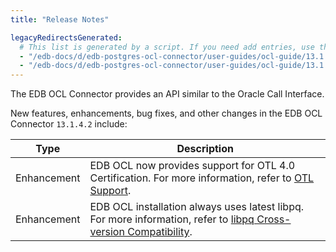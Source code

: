 ```yaml
---
title: "Release Notes"

legacyRedirectsGenerated:
  # This list is generated by a script. If you need add entries, use the `legacyRedirects` key.
  - "/edb-docs/d/edb-postgres-ocl-connector/user-guides/ocl-guide/13.1.4.2/whats_new.html"
  - "/edb-docs/d/edb-postgres-ocl-connector/user-guides/ocl-guide/13.1.4.1/whats_new.html"
---
```


The EDB OCL Connector provides an API similar to the Oracle Call Interface.

New features, enhancements, bug fixes, and other changes in the EDB OCL Connector `13.1.4.2` include:

| Type        | Description                                                                                                                                                     |
| ----------- | --------------------------------------------------------------------------------------------------------------------------------------------------------------- |
| Enhancement | EDB OCL now provides support for OTL 4.0 Certification. For more information, refer to [OTL Support](04_open_client_library/08_otl_support/#otl_support).       |
| Enhancement | EDB OCL installation always uses latest libpq. For more information, refer to [libpq Cross-version Compatibility](03_libpq_compatibility/#libpq_compatibility). |